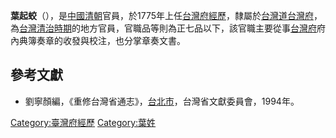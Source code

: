 '''葉起蛟'''（{{bd|？||？|catIdx=}}），是[[中國|中國]][[清朝|清朝]]官員，於1775年上任[[台灣府經歷|台灣府經歷]]，隸屬於[[台灣道|台灣道]][[台灣府|台灣府]]，為[[台灣清治時期|台灣清治時期]]的地方官員，官職品等則為正七品以下，該官職主要從事[[台灣府|台灣府]]府內典簿奏章的收發與校注，也分掌章奏文書。

==參考文獻==
*劉寧顏編，《重修台灣省通志》，[[台北市|台北市]]，台灣省文獻委員會，1994年。
{{start box}}
{{s-before|[[李棠|李棠]]}}
{{s-title|[[台灣府經歷|台灣府經歷]]|1775年上任}}
{{s-after|[[張東馨|張東馨]]}}
{{end box}}
{{清朝人物小作品}}

[[Category:臺灣府經歷|Category:臺灣府經歷]]
[[Category:葉姓|Category:葉姓]]